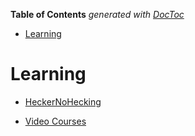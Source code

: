 <!-- START doctoc generated TOC please keep comment here to allow auto update -->
<!-- DON'T EDIT THIS SECTION, INSTEAD RE-RUN doctoc TO UPDATE -->
**Table of Contents**  *generated with [DocToc](https://github.com/thlorenz/doctoc)*

- [Learning](#learning)

<!-- END doctoc generated TOC please keep comment here to allow auto update -->

# Learning

- [HeckerNoHecking](https://skillshare.heckernohecking.repl.co/)

- [Video Courses](https://revival.awestruck.workers.dev/0:)